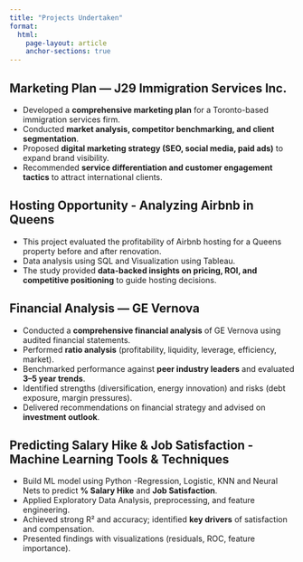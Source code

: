 ```yaml
---
title: "Projects Undertaken"
format:
  html:
    page-layout: article
    anchor-sections: true
---
```

## Marketing Plan — J29 Immigration Services Inc.
- Developed a **comprehensive marketing plan** for a Toronto-based immigration services firm.  
- Conducted **market analysis, competitor benchmarking, and client segmentation**.  
- Proposed **digital marketing strategy (SEO, social media, paid ads)** to expand brand visibility.  
- Recommended **service differentiation and customer engagement tactics** to attract international clients.  


## Hosting Opportunity - Analyzing Airbnb in Queens
- This project evaluated the profitability of Airbnb hosting for a Queens property before and after renovation. 
- Data analysis using SQL and Visualization using Tableau. 
- The study provided **data-backed insights on pricing, ROI, and competitive positioning** to guide hosting decisions.

## Financial Analysis — GE Vernova
- Conducted a **comprehensive financial analysis** of GE Vernova using audited financial statements.  
- Performed **ratio analysis** (profitability, liquidity, leverage, efficiency, market).  
- Benchmarked performance against **peer industry leaders** and evaluated **3–5 year trends**.  
- Identified strengths (diversification, energy innovation) and risks (debt exposure, margin pressures).  
- Delivered recommendations on financial strategy and advised on **investment outlook**.


## Predicting Salary Hike & Job Satisfaction - Machine Learning Tools & Techniques
- Build ML model using Python -Regression, Logistic, KNN and Neural Nets to predict **% Salary Hike** and **Job Satisfaction**.  
- Applied Exploratory Data Analysis, preprocessing, and feature engineering.  
- Achieved strong R² and accuracy; identified **key drivers** of satisfaction and compensation.  
- Presented findings with visualizations (residuals, ROC, feature importance). 







